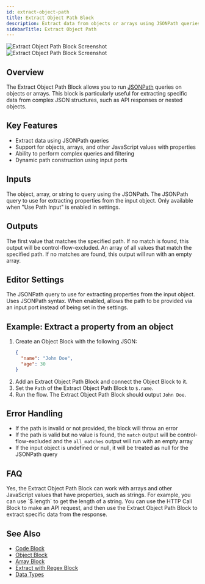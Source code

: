 ```yaml
---
id: extract-object-path
title: Extract Object Path Block
description: Extract data from objects or arrays using JSONPath queries
sidebarTitle: Extract Object Path
---
```


<Frame className="block dark:hidden">
  <img src="/block-reference/assets/extract_object_path_light.png" alt="Extract Object Path Block Screenshot" />
</Frame>
<Frame className="hidden dark:block">
  <img src="/block-reference/assets/extract_object_path_dark.png" alt="Extract Object Path Block Screenshot" />
</Frame>

## Overview
The Extract Object Path Block allows you to run [JSONPath](https://www.npmjs.com/package/jsonpath-plus) queries on objects or arrays. This block is particularly useful for extracting specific data from complex JSON structures, such as API responses or nested objects.

## Key Features

- Extract data using JSONPath queries
- Support for objects, arrays, and other JavaScript values with properties
- Ability to perform complex queries and filtering
- Dynamic path construction using input ports

## Inputs

<ParamField path="object" type="object | any[] | string" required>
  The object, array, or string to query using the JSONPath.
</ParamField>

<ParamField path="path" type="string" required>
  The JSONPath query to use for extracting properties from the input object. Only available when "Use Path Input" is enabled in settings.
</ParamField>

## Outputs

<ResponseField name="match" type="any">
  The first value that matches the specified path. If no match is found, this output will be control-flow-excluded.
</ResponseField>

<ResponseField name="all_matches" type="any[]">
  An array of all values that match the specified path. If no matches are found, this output will run with an empty array.
</ResponseField>

## Editor Settings

<ParamField path="path" type="string" default="$">
  The JSONPath query to use for extracting properties from the input object. Uses JSONPath syntax.
</ParamField>

<ParamField path="usePathInput" type="boolean" default={false}>
  When enabled, allows the path to be provided via an input port instead of being set in the settings.
</ParamField>

## Example: Extract a property from an object

1. Create an Object Block with the following JSON:
   ```json
   {
     "name": "John Doe",
     "age": 30
   }
   ```
2. Add an Extract Object Path Block and connect the Object Block to it.
3. Set the `Path` of the Extract Object Path Block to `$.name`.
4. Run the flow. The Extract Object Path Block should output `John Doe`.

## Error Handling

- If the path is invalid or not provided, the block will throw an error
- If the path is valid but no value is found, the `match` output will be control-flow-excluded and the `all_matches` output will run with an empty array
- If the input object is undefined or null, it will be treated as null for the JSONPath query

## FAQ

<AccordionGroup>
  <Accordion title="Can I use this block with non-object data types?">
    Yes, the Extract Object Path Block can work with arrays and other JavaScript values that have properties, such as strings. For example, you can use `$.length` to get the length of a string.
  </Accordion>

  <Accordion title="How can I extract data from an API response?">
    You can use the HTTP Call Block to make an API request, and then use the Extract Object Path Block to extract specific data from the response.
  </Accordion>
</AccordionGroup>

## See Also

- [Code Block](/block-reference/code)
- [Object Block](/block-reference/data/object)
- [Array Block](/block-reference/data/array)
- [Extract with Regex Block](/block-reference/modifiers/extract-with-regex)
- [Data Types](/docs/workflow/data-types)
